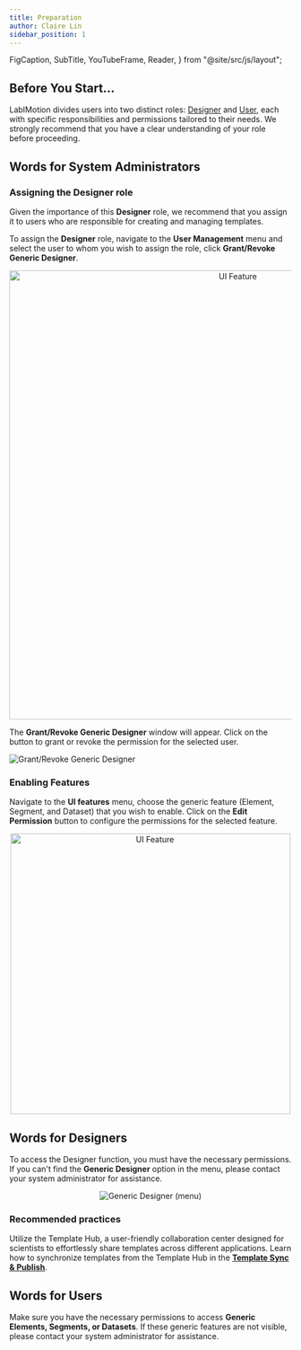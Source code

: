 ```yaml
---
title: Preparation
author: Claire Lin
sidebar_position: 1
---
```


  FigCaption,
  SubTitle,
  YouTubeFrame,
  Reader,
} from "@site/src/js/layout";

## Before You Start...

LabIMotion divides users into two distinct roles: [Designer](../designer/index.mdx) and [User](../user/index.mdx), each with specific responsibilities and permissions tailored to their needs. We strongly recommend that you have a clear understanding of your role before proceeding.

## Words for System Administrators

### Assigning the **Designer** role

Given the importance of this **Designer** role, we recommend that you assign it to users who are responsible for creating and managing templates.

To assign the **Designer** role, navigate to the **User Management** menu and select the user to whom you wish to assign the role, click **Grant/Revoke Generic Designer**.

<div align="center">
  <img src={permissionManagement} alt="UI Feature" width="800" />
</div>

The **Grant/Revoke Generic Designer** window will appear. Click on the button to grant or revoke the permission for the selected user.

<img src={permissionDesigner} alt="Grant/Revoke Generic Designer" />

### Enabling Features

Navigate to the **UI features** menu, choose the generic feature (Element, Segment, and Dataset) that you wish to enable. Click on the **Edit Permission** <FontAwesomeIcon icon={faPenToSquare} /> button to configure the permissions for the selected feature.

<div align="center">
  <img src={permissionUI} alt="UI Feature" width="500" />
</div>

## Words for Designers

To access the Designer function, you must have the necessary permissions. If you can't find the **Generic Designer** option in the menu, please contact your system administrator for assistance.

<div align="center">
  <img src={designerMenu} alt="Generic Designer (menu)" />
</div>

### Recommended practices

Utilize the Template Hub, a user-friendly collaboration center designed for scientists to effortlessly share templates across different applications. Learn how to synchronize templates from the Template Hub in the **[Template Sync & Publish](../../template-sync-and-publish.mdx)**.

## Words for Users

Make sure you have the necessary permissions to access **Generic Elements, Segments, or  Datasets**. If these generic features are not visible, please contact your system administrator for assistance.
